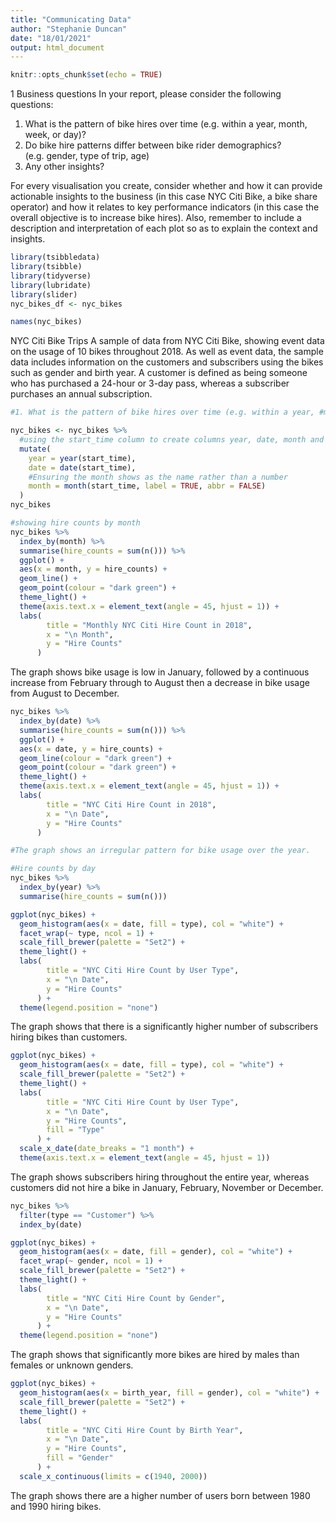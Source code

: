 ```yaml
---
title: "Communicating Data"
author: "Stephanie Duncan"
date: "18/01/2021"
output: html_document
---
```


```r
knitr::opts_chunk$set(echo = TRUE)
```

1 Business questions
In your report, please consider the following questions:

1. What is the pattern of bike hires over time (e.g. within a year, month, week, or day)?
2. Do bike hire patterns differ between bike rider demographics? (e.g. gender, type of trip, age)
3. Any other insights?

For every visualisation you create, consider whether and how it can provide actionable insights to the business (in this case NYC Citi Bike, a bike share operator) and how it relates to key performance indicators (in this case the overall objective is to increase bike hires). Also, remember to include a description and interpretation of each plot so as to explain the context and insights.

```r
library(tsibbledata)
library(tsibble)
library(tidyverse)
library(lubridate)
library(slider)
nyc_bikes_df <- nyc_bikes
```

```r
names(nyc_bikes)
```

NYC Citi Bike Trips
A sample of data from NYC Citi Bike, showing event data on the usage of 10 bikes throughout 2018. As well as event data, the sample data includes information on the customers and subscribers using the bikes such as gender and birth year. A customer is defined as being someone who has purchased a 24-hour or 3-day pass, whereas a subscriber purchases an annual subscription.

```r
#1. What is the pattern of bike hires over time (e.g. within a year, #month, week, or day)?

nyc_bikes <- nyc_bikes %>% 
  #using the start_time column to create columns year, date, month and date
  mutate(
    year = year(start_time),
    date = date(start_time),
    #Ensuring the month shows as the name rather than a number
    month = month(start_time, label = TRUE, abbr = FALSE)
  )
nyc_bikes
```

```r
#showing hire counts by month
nyc_bikes %>% 
  index_by(month) %>% 
  summarise(hire_counts = sum(n())) %>% 
  ggplot() +
  aes(x = month, y = hire_counts) +
  geom_line() +
  geom_point(colour = "dark green") +
  theme_light() +
  theme(axis.text.x = element_text(angle = 45, hjust = 1)) +
  labs(
        title = "Monthly NYC Citi Hire Count in 2018",
        x = "\n Month",
        y = "Hire Counts"
      )
```

The graph shows bike usage is low in January, followed by a continuous increase from February through to August then a decrease in bike usage from August to December. 
```r
nyc_bikes %>% 
  index_by(date) %>% 
  summarise(hire_counts = sum(n())) %>% 
  ggplot() +
  aes(x = date, y = hire_counts) +
  geom_line(colour = "dark green") +
  geom_point(colour = "dark green") +
  theme_light() +
  theme(axis.text.x = element_text(angle = 45, hjust = 1)) +
  labs(
        title = "NYC Citi Hire Count in 2018",
        x = "\n Date",
        y = "Hire Counts"
      )
```
```r
#The graph shows an irregular pattern for bike usage over the year.

```

```r
#Hire counts by day
nyc_bikes %>% 
  index_by(year) %>% 
  summarise(hire_counts = sum(n()))
```
```r
ggplot(nyc_bikes) + 
  geom_histogram(aes(x = date, fill = type), col = "white") + 
  facet_wrap(~ type, ncol = 1) +
  scale_fill_brewer(palette = "Set2") +
  theme_light() +
  labs(
        title = "NYC Citi Hire Count by User Type",
        x = "\n Date",
        y = "Hire Counts"
      ) +
  theme(legend.position = "none")
```

The graph shows that there is a significantly higher number of subscribers hiring bikes than customers. 

```r
ggplot(nyc_bikes) + 
  geom_histogram(aes(x = date, fill = type), col = "white") +
  scale_fill_brewer(palette = "Set2") +
  theme_light() +
  labs(
        title = "NYC Citi Hire Count by User Type",
        x = "\n Date",
        y = "Hire Counts",
        fill = "Type"
      ) +
  scale_x_date(date_breaks = "1 month") +
  theme(axis.text.x = element_text(angle = 45, hjust = 1))
```
The graph shows subscribers hiring throughout the entire year, whereas customers did not hire a bike in January, February, November or December.

```r
nyc_bikes %>% 
  filter(type == "Customer") %>% 
  index_by(date)
```



```r
ggplot(nyc_bikes) + 
  geom_histogram(aes(x = date, fill = gender), col = "white") + 
  facet_wrap(~ gender, ncol = 1) +
  scale_fill_brewer(palette = "Set2") +
  theme_light() +
  labs(
        title = "NYC Citi Hire Count by Gender",
        x = "\n Date",
        y = "Hire Counts"
      ) +
  theme(legend.position = "none")
```
The graph shows that significantly more bikes are hired by males than females or unknown genders.


```r
ggplot(nyc_bikes) + 
  geom_histogram(aes(x = birth_year, fill = gender), col = "white") +
  scale_fill_brewer(palette = "Set2") +
  theme_light() +
  labs(
        title = "NYC Citi Hire Count by Birth Year",
        x = "\n Date",
        y = "Hire Counts",
        fill = "Gender"
      ) +
  scale_x_continuous(limits = c(1940, 2000)) 
```

The graph shows there are a higher number of users born between 1980 and 1990 hiring bikes.